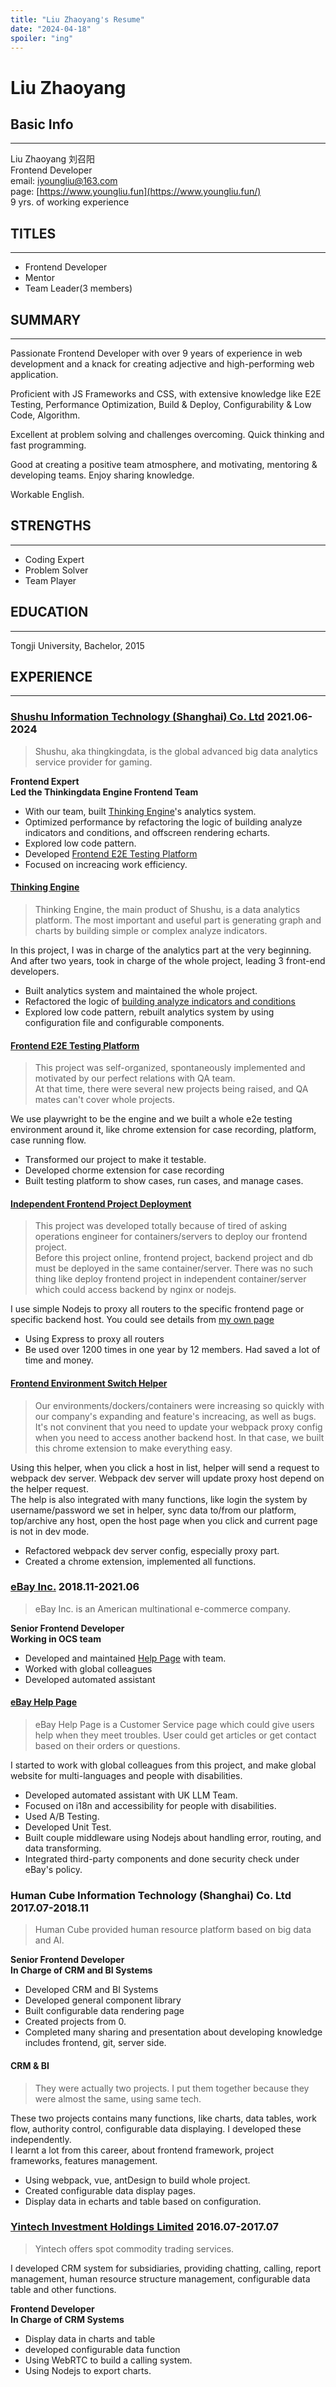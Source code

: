 ```yaml
---
title: "Liu Zhaoyang's Resume"
date: "2024-04-18"
spoiler: "ing"
---
```


# Liu Zhaoyang

## Basic Info
---
Liu Zhaoyang 刘召阳  
Frontend Developer  
email: iyoungliu@163.com  
page: [https://www.youngliu.fun](https://www.youngliu.fun/)  
9 yrs. of working experience

## TITLES
---
* Frontend Developer
* Mentor
* Team Leader(3 members)

## SUMMARY
---
Passionate Frontend Developer with over 9 years of experience in web development and a knack for creating adjective and high-performing web application.

Proficient with JS Frameworks and CSS, with extensive knowledge like E2E Testing, Performance Optimization, Build & Deploy, Configurability & Low Code, Algorithm.

Excellent at problem solving and challenges overcoming. Quick thinking and fast programming.

Good at creating a positive team atmosphere, and motivating, mentoring & developing teams. Enjoy sharing knowledge.

Workable English.

## STRENGTHS
---
* Coding Expert
* Problem Solver
* Team Player

## EDUCATION
---
Tongji University, Bachelor, 2015

## EXPERIENCE
---
### [Shushu Information Technology (Shanghai) Co. Ltd](https://www.thinkingdata.io/) 2021.06-2024
> Shushu, aka thingkingdata, is the global advanced big data analytics service provider for gaming.  

**Frontend Expert**  
**Led the Thinkingdata Engine Frontend Team**
* With our team, built [Thinking Engine](https://demo-ta.thinkingdata.io/demo/index.html)'s analytics system. 
* Optimized performance by refactoring the logic of building analyze indicators and conditions, and offscreen rendering echarts.
* Explored low code pattern.
* Developed [Frontend E2E Testing Platform](https://www.youngliu.fun/posts/frontend-e2e-test)
* Focused on increacing work efficiency.

#### [Thinking Engine](https://demo-ta.thinkingdata.io/demo/index.html)
> Thinking Engine, the main product of Shushu, is a data analytics platform. The most important and useful part is generating graph and charts by building simple or complex analyze indicators.  

In this project, I was in charge of the analytics part at the very beginning. And after two years, took in charge of the whole project, leading 3 front-end developers.
* Built analytics system and maintained the whole project.
* Refactored the logic of [building analyze indicators and conditions](https://www.youngliu.fun/posts/b2b-data)
* Explored low code pattern, rebuilt analytics system by using configuration file and configurable components.

#### [Frontend E2E Testing Platform](https://www.youngliu.fun/posts/frontend-e2e-test)
> This project was self-organized, spontaneously implemented and motivated by our perfect relations with QA team.  
  At that time, there were several new projects being raised, and QA mates can't cover whole projects.

We use playwright to be the engine and we built a whole e2e testing environment around it, like chrome extension for case recording, platform, case running flow.
* Transformed our project to make it testable.
* Developed chorme extension for case recording
* Built testing platform to show cases, run cases, and manage cases.

#### [Independent Frontend Project Deployment](https://www.youngliu.fun/posts/frontend-envs)
> This project was developed totally because of tired of asking operations engineer for containers/servers to deploy our frontend project.  
  Before this project online, frontend project, backend project and db must be deployed in the same container/server. There was no such thing like deploy frontend project in independent container/server which could access backend by nginx or nodejs.

I use simple Nodejs to proxy all routers to the specific frontend page or specific backend host. You could see details from [my own page](https://www.youngliu.fun/posts/frontend-envs)
* Using Express to proxy all routers
* Be used over 1200 times in one year by 12 members. Had saved a lot of time and money.

#### [Frontend Environment Switch Helper](https://www.youngliu.fun/posts/env-switch)
> Our environments/dockers/containers were increasing so quickly with our company's expanding and feature's increacing, as well as bugs. 
  It's not convinent that you need to update your webpack proxy config when you need to access another backend host.
  In that case, we built this chrome extension to make everything easy.

Using this helper, when you click a host in list, helper will send a request to webpack dev server. Webpack dev server will update proxy host depend on the helper request.  
The help is also integrated with many functions, like login the system by username/password we set in helper, sync data to/from our platform, top/archive any host, open the host page when you click and current page is not in dev mode.
* Refactored webpack dev server config, especially proxy part.
* Created a chrome extension, implemented all functions.

### [eBay Inc.](https://www.ebay.com) 2018.11-2021.06
> eBay Inc. is an American multinational e-commerce company.

**Senior Frontend Developer**  
**Working in OCS team**
* Developed and maintained [Help Page](https://www.ebay.com/help/home) with team.
* Worked with global colleagues
* Developed automated assistant 

#### [eBay Help Page](https://www.ebay.com/help/home)
> eBay Help Page is a Customer Service page which could give users help when they meet troubles.
  User could get articles or get contact based on their orders or questions.

I started to work with global colleagues from this project, and make global website for multi-languages and people with disabilities.  

* Developed automated assistant with UK LLM Team.
* Focused on i18n and accessibility for people with disabilities.
* Used A/B Testing.
* Developed Unit Test.
* Built couple middleware using Nodejs about handling error, routing, and data transforming.
* Integrated third-party components and done security check under eBay's policy.

### Human Cube Information Technology (Shanghai) Co. Ltd 2017.07-2018.11
> Human Cube provided human resource platform based on big data and AI.

**Senior Frontend Developer**  
**In Charge of CRM and BI Systems**

* Developed CRM and BI Systems
* Developed general component library
* Built configurable data rendering page
* Created projects from 0.
* Completed many sharing and presentation about developing knowledge includes frontend, git, server side.

#### CRM & BI
> They were actually two projects. I put them together because they were almost the same, using same tech.

These two projects contains many functions, like charts, data tables, work flow, authority control, configurable data displaying. I developed these independently.  
I learnt a lot from this career, about frontend framework, project frameworks, features management.

* Using webpack, vue, antDesign to build whole project.
* Created configurable data display pages.
* Display data in echarts and table based on configuration.

### [Yintech Investment Holdings Limited](https://www.yintech.cn) 2016.07-2017.07
> Yintech offers spot commodity trading services.

I developed CRM system for subsidiaries, providing chatting, calling, report management, human resource structure management, configurable data table and other functions.  

**Frontend Developer**  
**In Charge of CRM Systems**

* Display data in charts and table
* developed configurable data function
* Using WebRTC to build a calling system.
* Using Nodejs to export charts.

